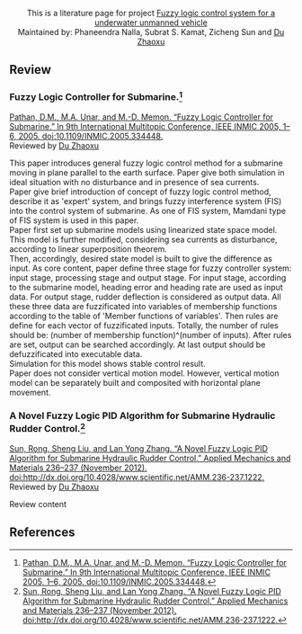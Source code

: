 {{Lit}}
<center>This is a literature page for project [http://www.appropedia.org/Fuzzy_logic_control_system_for_a_underwater_unmanned_vehicle Fuzzy logic control system for a underwater unmanned vehicle]<br />Maintained by: Phaneendra Nalla, Subrat S. Kamat, Zicheng Sun and [http://www.appropedia.org/User:Du_Zhaoxu Du Zhaoxu]</center>


== Review ==
=== Fuzzy Logic Controller for Submarine.<ref>[http://ieeexplore.ieee.org/xpl/articleDetails.jsp?arnumber=4133463 Pathan, D.M., M.A. Unar, and M.-D. Memon. “Fuzzy Logic Controller for Submarine.” In 9th International Multitopic Conference, IEEE INMIC 2005, 1–6, 2005. doi:10.1109/INMIC.2005.334448.]</ref> ===
[http://ieeexplore.ieee.org/xpl/articleDetails.jsp?arnumber=4133463 Pathan, D.M., M.A. Unar, and M.-D. Memon. “Fuzzy Logic Controller for Submarine.” In 9th International Multitopic Conference, IEEE INMIC 2005, 1–6, 2005. doi:10.1109/INMIC.2005.334448.]
<br />Reviewed by [http://www.appropedia.org/User:Du_Zhaoxu Du Zhaoxu]

This paper introduces general fuzzy logic control method for a submarine moving in plane parallel to the earth surface. Paper give both simulation in ideal situation with no disturbance and in presence of sea currents.
<br />Paper give brief introduction of concept of fuzzy logic control method, describe it as 'expert' system, and brings fuzzy interference system (FIS) into the control system of submarine. As one of FIS system, Mamdani type of FIS system is used in this paper. 
<br />Paper first set up submarine models using linearized state space model. This model is further modified, considering sea currents as disturbance, according to linear superposition theorem.
<br />Then, accordingly, desired state model is built to give the difference as input.
As core content, paper define three stage for fuzzy controller system: input stage, processing stage and output stage. For input stage, according to the submarine model, heading error and heading rate are used as input data. For output stage, rudder deflection is considered as output data. All these three data are fuzzificated into variables of membership functions according to the table of 'Member functions of variables'. Then rules are define for each vector of fuzzificated inputs. Totally, the number of rules should be: (number of membership function)^(number of inputs). After rules are set, output can be searched accordingly. At last output should be defuzzificated into executable data.
<br />Simulation for this model shows stable control result.
<br />Paper does not consider vertical motion model. However, vertical motion model can be separately built and composited with horizontal plane movement.


=== A Novel Fuzzy Logic PID Algorithm for Submarine Hydraulic Rudder Control.<ref>[http://www.scientific.net/AMM.236-237.1222 Sun, Rong, Sheng Liu, and Lan Yong Zhang. “A Novel Fuzzy Logic PID Algorithm for Submarine Hydraulic Rudder Control.” Applied Mechanics and Materials 236–237 (November 2012). doi:http://dx.doi.org/10.4028/www.scientific.net/AMM.236-237.1222.]</ref> ===
[http://www.scientific.net/AMM.236-237.1222 Sun, Rong, Sheng Liu, and Lan Yong Zhang. “A Novel Fuzzy Logic PID Algorithm for Submarine Hydraulic Rudder Control.” Applied Mechanics and Materials 236–237 (November 2012). doi:http://dx.doi.org/10.4028/www.scientific.net/AMM.236-237.1222.]
<br />Reviewed by [http://www.appropedia.org/User:Du_Zhaoxu Du Zhaoxu]

Review content

== References ==
<references/>
<references/>